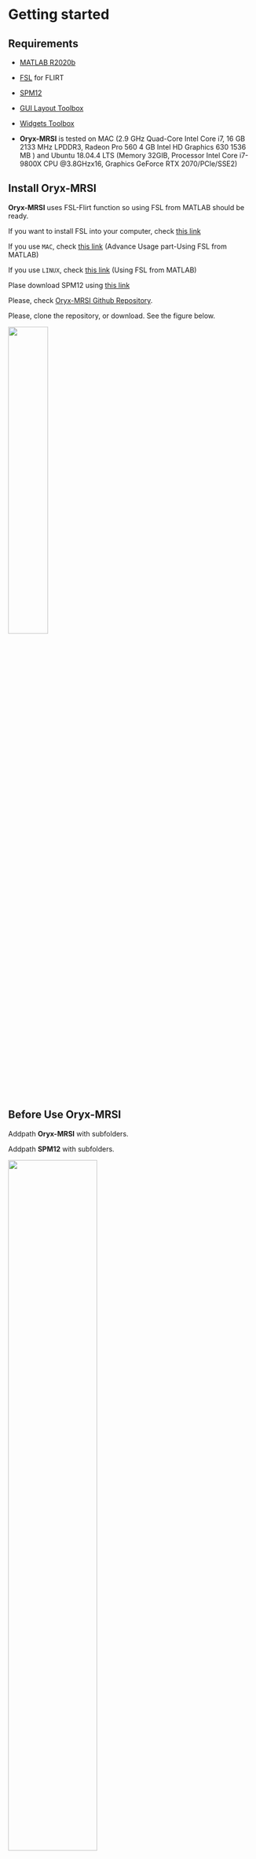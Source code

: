 # Getting started

## Requirements

- [MATLAB R2020b](https://www.fil.ion.ucl.ac.uk/spm/software/download/)

- [FSL](https://fsl.fmrib.ox.ac.uk/fsl/fslwiki/FSL) for FLIRT 

- [SPM12](https://www.fil.ion.ucl.ac.uk/spm/software/download/)

- [GUI Layout Toolbox](https://www.mathworks.com/matlabcentral/fileexchange/47982-gui-layout-toolbox)

- [Widgets Toolbox](https://www.mathworks.com/matlabcentral/fileexchange/66235-widgets-toolbox-compatibility-support)

- **Oryx-MRSI** is tested on MAC (2.9 GHz Quad-Core Intel Core i7, 16 GB 2133 MHz LPDDR3, Radeon Pro 560 4 GB
Intel HD Graphics 630 1536 MB ) and Ubuntu 18.04.4 LTS (Memory 32GIB, Processor Intel Core i7-9800X CPU @3.8GHzx16, Graphics GeForce RTX 2070/PCle/SSE2)

## Install Oryx-MRSI

**Oryx-MRSI** uses FSL-Flirt function so using FSL from MATLAB should be ready. 

If you want to install FSL into your computer, check [this link](https://fsl.fmrib.ox.ac.uk/fsl/fslwiki/FslInstallation)

If you use ```MAC```, check [this link](https://fsl.fmrib.ox.ac.uk/fsl/fslwiki/FslInstallation/MacOsX) (Advance Usage part-Using FSL from MATLAB)

If you use ```LINUX```, check [this link](https://fsl.fmrib.ox.ac.uk/fsl/fslwiki/FslInstallation/Linux) (Using FSL from MATLAB)

Plase download SPM12 using [this link](https://www.fil.ion.ucl.ac.uk/spm/software/download/)

Please, check [Oryx-MRSI Github Repository]( https://github.com/sevimcengiz/Oryx-MRSI).

Please, clone the repository, or download. See the figure below. 

![](assets/F1.png){width=40%}


## Before Use Oryx-MRSI

Addpath **Oryx-MRSI** with subfolders.

Addpath **SPM12** with subfolders.

![](assets/F2.png){width=60%}


Please make sure that **FSL** usage from Matlab command window installation is completed properly.

Before running a data analysis using **Oryx-MRSI**, let's check that FSL usage is from Matlab is done.

Please open matlab and run ```check_fsl_usage_from_matlab.m``` script which is given under **Oryx-MRSI** Github repo.

If there is no error, FSL usage from Matlab is completely installed.

If you get an error, plese check these:

   If you use ```MAC```, check [this link](https://fsl.fmrib.ox.ac.uk/fsl/fslwiki/
   FslInstallation/MacOsX) (Advance Usage part-Using FSL from MATLAB)
    
   If you use ```LINUX```, check [this link](https://fsl.fmrib.ox.ac.uk/fsl/fslwiki/FslInstallation/Linux) (Using FSL from MATLAB)

## How to organize your raw data

If you want to go through with your own data set, the folder of data structure given below will help you.

There is a ```dataset``` folder under **Oryx-MRSI**. 

Each patient should be listed under that folder. 

Each patient should have T1w-MRI, T2w-MRI or both.  
If you have T1w-MRI,

- ~/Oryx-MRSI/Dataset/PatientName/exam_1/images/T1/nifti/ PatientName_Bet.nii.gz

![](assets/F3.png){width=100%}

If you have T2w-MRI,

- ~/Oryx-MRSI/Dataset/PatientName/exam_1/images/T2/nifti/ PatientName_Bet.nii.gz

![](assets/F4.png){width=100%}

You need Spar/MRS-NIfTI data and LCModel outputs.

For spectra,
- ~/Oryx-MRSI/Dataset/PatientName/exam_1/spectra/example-MRS.nii

- ~/Oryx-MRSI/Dataset/PatientName/exam_1/spectra/PatientName_press_1_raw_act.sdat

- ~/Oryx-MRSI/Dataset/PatientName/exam_1/spectra/PatientName_press_1_raw_act.spar

- ~/Oryx-MRSI/Dataset/PatientName/exam_1/spectra/PatientName_press_1_raw_ref.sdat

- ~/Oryx-MRSI/Dataset/PatientName/exam_1/spectra/PatientName_press_1_raw_ref.spar

![](assets/F5.png){width=100%}

For LCModel outputs at press_1;

- ~/Oryx-MRSI/Dataset/PatientName/exam_1/spectra/lcmodel_outputs/PatientName_press_1_raw_act/

![](assets/F6.png){width=100%}

Each folder has to have .coord and .table files. They need to be named as;

- PatientName_press_1_raw_act_sl1_4-7.coord (It shows slice 1, row 4, column 7)

- PatientName_press_1_raw_act_sl1_4-7.table (It shows slice 1, row 4, column 7)

![](assets/F7.png){width=100%}


